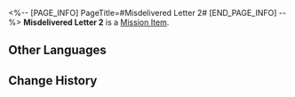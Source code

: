 <%-- [PAGE_INFO]
PageTitle=#Misdelivered Letter 2#
[END_PAGE_INFO] --%>
{{Item Infobox
|id          = 140079
|image       = Item Misdelivered Letter 2.png
|type        = Mission Item
|invCategory = Missions
|rarity      = 3
|effect      = 
|description = An envelope found in Belobog.<br />The envelope reads: To Carlo Eyre, Room B03, Building 35, 6th Street, Administrative District.<br />Maybe someone in the Overworld can help you with this unsent letter.
}}
'''Misdelivered Letter 2''' is a [[Mission Item]].

==Other Languages==
{{Other Languages
|en   = Misdelivered Letter 2
|zhs  = 未妥投的信封•二
|zht  = 未投遞的信封•二
|ja   = 届かなかった手紙 2
|ko   = 전해지지 못한 편지•2
|es   = Carta sin entregar (II)
|fr   = Lettre non livrée 2
|ru   = Недоставленное письмо II
|th   = จดหมายที่ไม่ได้ส่ง 2
|vi   = Bức Thư Chưa Gửi - 2
|de   = Nicht zugestellter Brief 2
|id   = Surat yang Tidak Terkirim 2
|pt   = Carta Não Entregue 2
}}

==Change History==
{{Change History|2.0}}